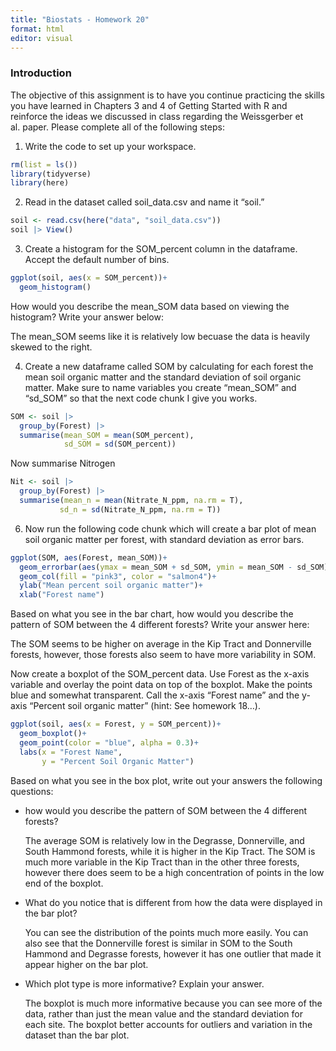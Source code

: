```yaml
---
title: "Biostats - Homework 20"
format: html
editor: visual
---
```


### Introduction

The objective of this assignment is to have you continue practicing the skills you have learned in Chapters 3 and 4 of Getting Started with R and reinforce the ideas we discussed in class regarding the Weissgerber et al. paper. Please complete all of the following steps:

1.  Write the code to set up your workspace.

```r
rm(list = ls())
library(tidyverse)
library(here)
```

2.  Read in the dataset called soil_data.csv and name it "soil."

```r
soil <- read.csv(here("data", "soil_data.csv")) 
soil |> View()
```

3.  Create a histogram for the SOM_percent column in the dataframe. Accept the default number of bins.

```r
ggplot(soil, aes(x = SOM_percent))+
  geom_histogram()
```

How would you describe the mean_SOM data based on viewing the histogram? Write your answer below:

The mean_SOM seems like it is relatively low becuase the data is heavily skewed to the right.

4.  Create a new dataframe called SOM by calculating for each forest the mean soil organic matter and the standard deviation of soil organic matter. Make sure to name variables you create "mean_SOM" and "sd_SOM" so that the next code chunk I give you works.

```r
SOM <- soil |>
  group_by(Forest) |>
  summarise(mean_SOM = mean(SOM_percent),
            sd_SOM = sd(SOM_percent))
```

Now summarise Nitrogen

```r
Nit <- soil |>
  group_by(Forest) |>
  summarise(mean_n = mean(Nitrate_N_ppm, na.rm = T),
           sd_n = sd(Nitrate_N_ppm, na.rm = T))
```

6.  Now run the following code chunk which will create a bar plot of mean soil organic matter per forest, with standard deviation as error bars.

```r
ggplot(SOM, aes(Forest, mean_SOM))+
  geom_errorbar(aes(ymax = mean_SOM + sd_SOM, ymin = mean_SOM - sd_SOM), width = 0.2)+
  geom_col(fill = "pink3", color = "salmon4")+
  ylab("Mean percent soil organic matter")+
  xlab("Forest name")
```

Based on what you see in the bar chart, how would you describe the pattern of SOM between the 4 different forests? Write your answer here:

The SOM seems to be higher on average in the Kip Tract and Donnerville forests, however, those forests also seem to have more variability in SOM.

Now create a boxplot of the SOM_percent data. Use Forest as the x-axis variable and overlay the point data on top of the boxplot. Make the points blue and somewhat transparent. Call the x-axis "Forest name" and the y-axis "Percent soil organic matter" (hint: See homework 18...).

```r

ggplot(soil, aes(x = Forest, y = SOM_percent))+
  geom_boxplot()+
  geom_point(color = "blue", alpha = 0.3)+
  labs(x = "Forest Name",
       y = "Percent Soil Organic Matter")
```

Based on what you see in the box plot, write out your answers the following questions:

-   how would you describe the pattern of SOM between the 4 different forests?

    The average SOM is relatively low in the Degrasse, Donnerville, and South Hammond forests, while it is higher in the Kip Tract. The SOM is much more variable in the Kip Tract than in the other three forests, however there does seem to be a high concentration of points in the low end of the boxplot.

-   What do you notice that is different from how the data were displayed in the bar plot?

    You can see the distribution of the points much more easily. You can also see that the Donnerville forest is similar in SOM to the South Hammond and Degrasse forests, however it has one outlier that made it appear higher on the bar plot.

-   Which plot type is more informative? Explain your answer.

    The boxplot is much more informative because you can see more of the data, rather than just the mean value and the standard deviation for each site. The boxplot better accounts for outliers and variation in the dataset than the bar plot.
